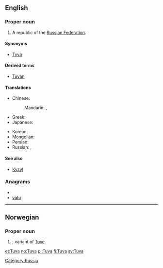 {{wikipedia}}
==English==

===Proper noun===
{{en-proper noun}}

# A republic of the [[Russian Federation]].

====Synonyms====
* [[Tyva]]

====Derived terms====
* [[Tuvan]]

====Translations====
{{trans-top|Tuva, Russia}}
* Chinese:
*: Mandarin: {{t|cmn|圖瓦|sc=Hani}}, {{t|cmn|图瓦|tr=Túwǎ|sc=Hani}}
* Greek: {{t|el|Τιβά|f|tr=Tivá}}
* Japanese: {{t|ja|トゥヴァ|tr=Tūva}}
{{trans-mid}}
* Korean: {{t|ko|투바|tr=Tuba|sc=Hang}}
* Mongolian: {{t|mn|Тува|tr=Tuvá|sc=Cyrl|xs=Mongolian}}
* Persian: {{t|fa|توفا|f|tr=tuufa}}
* Russian: {{t|ru|Тува|f|tr=Tuvá}},  {{t-|ru|Тыва|f|tr=Tyvá}}
{{trans-bottom}}

====See also====
* [[Kyzyl]]

===Anagrams===
* {{alphagram|atuv}}
* [[vatu#English|vatu]]


[[Category:Russia]]

----

==Norwegian==

===Proper noun===
{{infl|no|proper noun}}

# {{given name|female|lang=no}}, variant of [[Tove]].

[[et:Tuva]]
[[no:Tuva]]
[[pl:Tuva]]
[[fi:Tuva]]
[[sv:Tuva]]